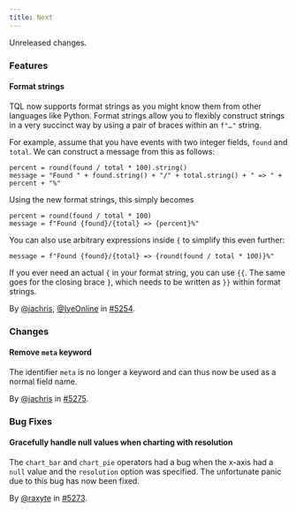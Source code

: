 ```yaml
---
title: Next
---
```


Unreleased changes.

### Features

#### Format strings

TQL now supports format strings as you might know them from other languages like
Python. Format strings allow you to flexibly construct strings in a very
succinct way by using a pair of braces within an `f"…"` string.

For example, assume that you have events with two integer fields, `found` and
`total`. We can construct a message from this as follows:

```tql
percent = round(found / total * 100).string()
message = "Found " + found.string() + "/" + total.string() + " => " + percent + "%"
```

Using the new format strings, this simply becomes

```tql
percent = round(found / total * 100)
message = f"Found {found}/{total} => {percent}%"
```

You can also use arbitrary expressions inside `{` to simplify this even further:

```tql
message = f"Found {found}/{total} => {round(found / total * 100)}%"
```

If you ever need an actual `{` in your format string, you can use `{{`. The same
goes for the closing brace `}`, which needs to be written as `}}` within format
strings.

By [@jachris](https://github.com/jachris), [@IyeOnline](https://github.com/IyeOnline) in [#5254](https://github.com/tenzir/tenzir/pull/5254).

### Changes

#### Remove `meta` keyword

The identifier `meta` is no longer a keyword and can thus now be used as a
normal field name.

By [@jachris](https://github.com/jachris) in [#5275](https://github.com/tenzir/tenzir/pull/5275).

### Bug Fixes

#### Gracefully handle null values when charting with resolution

The `chart_bar` and `chart_pie` operators had a bug when the x-axis had a
`null` value and the `resolution` option was specified. The unfortunate panic
due to this bug has now been fixed.

By [@raxyte](https://github.com/raxyte) in [#5273](https://github.com/tenzir/tenzir/pull/5273).
